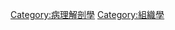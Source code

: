 {{catmore}}
{{Commonscat|Histopathology}}

[[Category:病理解剖學|Category:病理解剖學]]
[[Category:組織學|Category:組織學]]